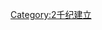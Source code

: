 {{EstablishmentsInCentury|15|16|15|17}}

{{Commons cat|16th-century establishments}}

[[Category:2千纪建立|Category:2千纪建立]]